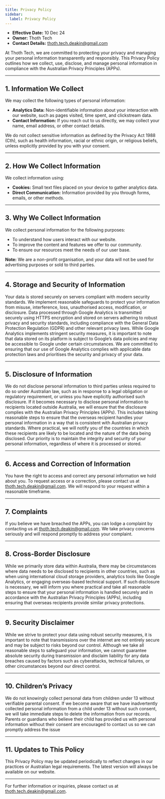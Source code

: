 ```yaml
---
title: Privacy Policy
sidebar:
  label: Privacy Policy
---
```


- **Effective Date:** 10 Dec 24
- **Owner:** Thoth Tech
- **Contact Details:** thoth.tech.deakin@gmail.com

At Thoth Tech, we are committed to protecting your privacy and managing your personal information
transparently and responsibly. This Privacy Policy outlines how we collect, use, disclose, and
manage personal information in compliance with the Australian Privacy Principles (APPs).

---

## 1. Information We Collect

We may collect the following types of personal information:

- **Analytics Data:** Non-identifiable information about your interaction with our website, such as
  pages visited, time spent, and clickstream data.
- **Contact Information:** If you reach out to us directly, we may collect your name, email address,
  or other contact details.

We do not collect sensitive information as defined by the Privacy Act 1988 (Cth), such as health
information, racial or ethnic origin, or religious beliefs, unless explicitly provided by you with
your consent.

---

## 2. How We Collect Information

We collect information using:

- **Cookies:** Small text files placed on your device to gather analytics data.
- **Direct Communication:** Information provided by you through forms, emails, or other methods.

---

## 3. Why We Collect Information

We collect personal information for the following purposes:

- To understand how users interact with our website.
- To improve the content and features we offer to our community.
- To ensure our resources meet the needs of our user base.

**Note:** We are a non-profit organisation, and your data will not be used for advertising purposes
or sold to third parties.

---

## 4. Storage and Security of Information

Your data is stored securely on servers compliant with modern security standards. We implement
reasonable safeguards to protect your information from misuse, interference, loss, unauthorised
access, modification, or disclosure. Data processed through Google Analytics is transmitted securely
using HTTPS encryption and stored on servers adhering to robust privacy and security standards,
including compliance with the General Data Protection Regulation (GDPR) and other relevant privacy
laws. While Google Analytics implements stringent security measures, it is important to note that
data stored on its platform is subject to Google’s data policies and may be accessible to Google
under certain circumstances. We are committed to ensuring that our use of Google Analytics complies
with applicable data protection laws and prioritises the security and privacy of your data.

---

## 5. Disclosure of Information

We do not disclose personal information to third parties unless required to do so under Australian
law, such as in response to a legal obligation or regulatory requirement, or unless you have
explicitly authorised such disclosure. If it becomes necessary to disclose personal information to
recipients located outside Australia, we will ensure that the disclosure complies with the
Australian Privacy Principles (APPs). This includes taking reasonable steps to ensure that the
overseas recipient handles your personal information in a way that is consistent with Australian
privacy standards. Where practical, we will notify you of the countries in which these recipients
are likely to be located and the nature of the data being disclosed. Our priority is to maintain the
integrity and security of your personal information, regardless of where it is processed or stored.

---

## 6. Access and Correction of Information

You have the right to access and correct any personal information we hold about you. To request
access or a correction, please contact us at thoth.tech.deakin@gmail.com. We will respond to your
request within a reasonable timeframe.

---

## 7. Complaints

If you believe we have breached the APPs, you can lodge a complaint by contacting us at
thoth.tech.deakin@gmail.com. We take privacy concerns seriously and will respond promptly to address
your complaint.

---

## 8. Cross-Border Disclosure

While we primarily store data within Australia, there may be circumstances where data needs to be
disclosed to recipients in other countries, such as when using international cloud storage
providers, analytics tools like Google Analytics, or engaging overseas-based technical support. If
such disclosure is necessary, we will inform you where practical and take all reasonable steps to
ensure that your personal information is handled securely and in accordance with the Australian
Privacy Principles (APPs), including ensuring that overseas recipients provide similar privacy
protections.

---

## 9. Security Disclaimer

While we strive to protect your data using robust security measures, it is important to note that
transmissions over the internet are not entirely secure and may be subject to risks beyond our
control. Although we take all reasonable steps to safeguard your information, we cannot guarantee
absolute security during transmission and disclaim liability for any data breaches caused by factors
such as cyberattacks, technical failures, or other circumstances beyond our direct control.

---

## 10. Children’s Privacy

We do not knowingly collect personal data from children under 13 without verifiable parental
consent. If we become aware that we have inadvertently collected personal information from a child
under 13 without such consent, we will take immediate steps to delete the information from our
records. Parents or guardians who believe their child has provided us with personal information
without their consent are encouraged to contact us so we can promptly address the issue

---

## 11. Updates to This Policy

This Privacy Policy may be updated periodically to reflect changes in our practices or Australian
legal requirements. The latest version will always be available on our website.

---

For further information or inquiries, please contact us at thoth.tech.deakin@gmail.com.